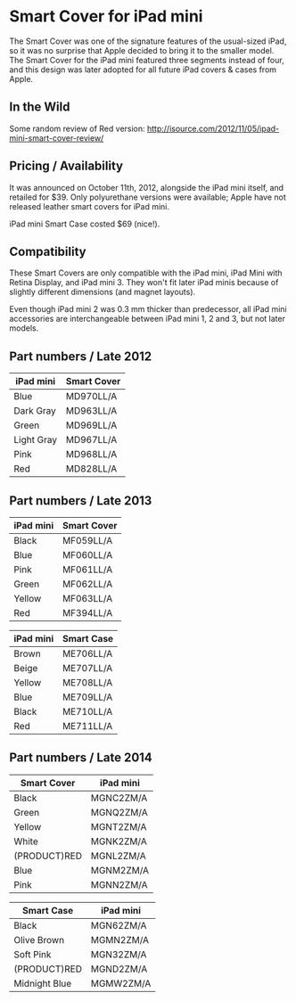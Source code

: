 # Smart Cover for iPad mini

The Smart Cover was one of the signature features of the usual-sized iPad, so it was no surprise that Apple decided to bring it to the smaller model. The Smart Cover for the iPad mini featured three segments instead of four, and this design was later adopted for all future iPad covers & cases from Apple.

## In the Wild

Some random review of Red version: http://isource.com/2012/11/05/ipad-mini-smart-cover-review/

## Pricing / Availability

It was announced on October 11th, 2012, alongside the iPad mini itself, and retailed for $39. Only polyurethane versions were available; Apple have not released leather smart covers for iPad mini.

iPad mini Smart Case costed $69 (nice!).

## Compatibility

These Smart Covers are only compatible with the iPad mini, iPad Mini with Retina Display, and iPad mini 3. They won't fit later iPad minis because of slightly different dimensions (and magnet layouts).

Even though iPad mini 2 was 0.3 mm thicker than predecessor, all iPad mini accessories are interchangeable between iPad mini 1, 2 and 3, but not later models.

## Part numbers / Late 2012

| iPad mini  | Smart Cover |
| ---------- | ----------- |
| Blue       | MD970LL/A   |
| Dark Gray  | MD963LL/A   |
| Green      | MD969LL/A   |
| Light Gray | MD967LL/A   |
| Pink       | MD968LL/A   |
| Red        | MD828LL/A   |

## Part numbers / Late 2013

| iPad mini | Smart Cover |
| --------- | ----------- |
| Black     | MF059LL/A   |
| Blue      | MF060LL/A   |
| Pink      | MF061LL/A   |
| Green     | MF062LL/A   |
| Yellow    | MF063LL/A   |
| Red       | MF394LL/A   |

| iPad mini | Smart Case |
| --------- | ---------- |
| Brown     | ME706LL/A  |
| Beige     | ME707LL/A  |
| Yellow    | ME708LL/A  |
| Blue      | ME709LL/A  |
| Black     | ME710LL/A  |
| Red       | ME711LL/A  |

## Part numbers / Late 2014

| Smart Cover  | iPad mini |
| ------------ | --------- |
| Black        | MGNC2ZM/A |
| Green        | MGNQ2ZM/A |
| Yellow       | MGNT2ZM/A |
| White        | MGNK2ZM/A |
| (PRODUCT)RED | MGNL2ZM/A |
| Blue         | MGNM2ZM/A |
| Pink         | MGNN2ZM/A |

| Smart Case    | iPad mini |
| ------------- | --------- |
| Black         | MGN62ZM/A |
| Olive Brown   | MGMN2ZM/A |
| Soft Pink     | MGN32ZM/A |
| (PRODUCT)RED  | MGND2ZM/A |
| Midnight Blue | MGMW2ZM/A |
